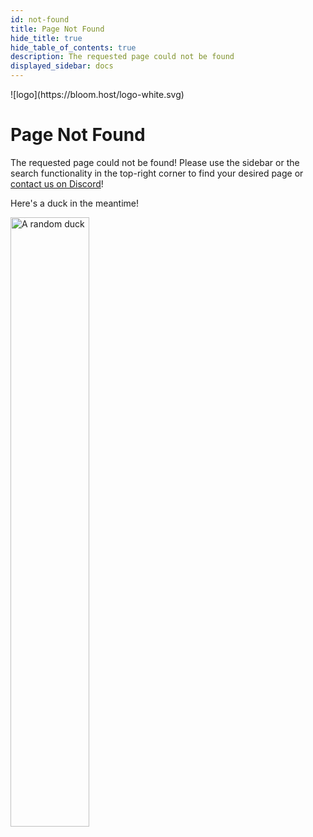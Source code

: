 ---
id: not-found
title: Page Not Found
hide_title: true
hide_table_of_contents: true
description: The requested page could not be found
displayed_sidebar: docs
---

<div className="text--center">
    ![logo](https://bloom.host/logo-white.svg)
    <h1>Page Not Found</h1>
    <p>The requested page could not be found! Please use the sidebar or the search functionality in the top-right corner to find your desired page or
        <a href="https://discord.gg/bloom"> contact us on Discord</a>!
    </p>
    <p>Here's a duck in the meantime!</p>
    <img src="https://corsproxy.io/?https%3A%2F%2Frandom-d.uk%2Fapi%2Frandomimg"
         height="50%"
         width="50%"
         alt="A random duck"/>
</div>
